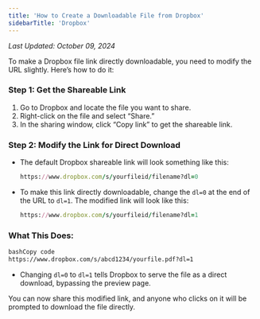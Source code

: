 ```yaml
---
title: 'How to Create a Downloadable File from Dropbox'
sidebarTitle: 'Dropbox'
---
```


_Last Updated: October 09, 2024_

To make a Dropbox file link directly downloadable, you need to modify the URL slightly. Here’s how to do it:

### Step 1: Get the Shareable Link

1. Go to Dropbox and locate the file you want to share.
2. Right-click on the file and select “Share.”
3. In the sharing window, click “Copy link” to get the shareable link.

### Step 2: Modify the Link for Direct Download

- The default Dropbox shareable link will look something like this:

  ```ruby
  https://www.dropbox.com/s/yourfileid/filename?dl=0

  ```

- To make this link directly downloadable, change the `dl=0` at the end of the URL to `dl=1`. The modified link will
  look like this:
  ```ruby
  https://www.dropbox.com/s/yourfileid/filename?dl=1
  ```

### What This Does:

```bash
bashCopy code
https://www.dropbox.com/s/abcd1234/yourfile.pdf?dl=1

```

- Changing `dl=0` to `dl=1` tells Dropbox to serve the file as a direct download, bypassing the preview page.

You can now share this modified link, and anyone who clicks on it will be prompted to download the file directly.

